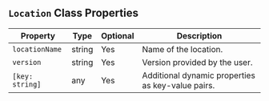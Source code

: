 


## `Location` Class Properties

| Property     | Type   | Optional | Description                           |
|--------------|--------|----------|---------------------------------------|
| `locationName` | string | Yes      | Name of the location.                 |
| `version`      | string | Yes      | Version provided by the user.         |
| `[key: string]`| any    | Yes      | Additional dynamic properties as key-value pairs. |